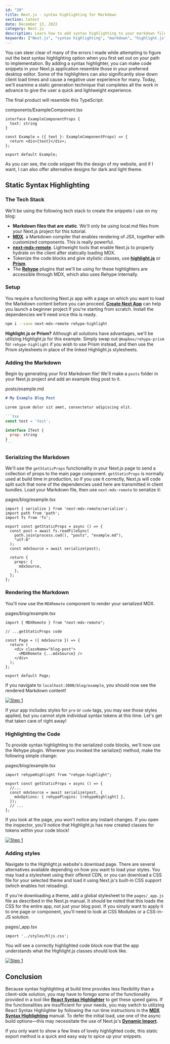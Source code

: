 ```yaml
---
id: "20"
title: Next.js - syntax highlighting for Markdown
section: latest
date: December 13, 2022
category: Next.js
description: Learn how to add syntax highlighting to your markdown files in a Next.js application, using a library such as highlight.js.
keywords: ["Next.js", "syntax highlighting", "markdown", "highlight.js", "web development", "javascript"]
---
```


You can steer clear of many of the errors I made while attempting to figure out the best syntax highlighting option when you first set out on your path to implementation. By adding a syntax highlighter, you can make code snippets in your Next.js application resemble those in your preferred desktop editor. Some of the highlighters can also significantly slow down client load times and cause a negative user experience for many. Today, we'll examine a static generation technique that completes all the work in advance to give the user a quick and lightweight experience.

The final product will resemble this TypeScript:

<PostCodeHeader>
  components/ExampleComponent.tsx
</PostCodeHeader>

```tsx
interface ExampleComponentProps {
  text: string
}

const Example = ({ text }: ExampleComponentProps) => {
  return <div>{text}</div>;
};

export default Example;
```

As you can see, the code snippet fits the design of my website, and if I want, I can also offer alternative designs for dark and light theme.

## Static Syntax Highlighting

### The Tech Stack

We'll be using the following tech stack to create the snippets I use on my blog:

- __Markdown files that are static__. We'll only be using local.md files from your Next.js project for this tutorial.
- <a href="https://mdxjs.com/" target="_blank"><strong>MDX</strong></a>. a Markdown compiler that enables rendering of JSX, together with customized components. This is really powerful.
- <a href="https://github.com/hashicorp/next-mdx-remote" target="_blank"><strong>next-mdx-remote</strong></a>. Lightweight tools that enable Next.js to properly hydrate on the client after statically loading MDX.
- Tokenize the code blocks and give stylistic classes, use <a href="https://highlightjs.org/" target="_blank"><strong>highlight.js</strong></a> or <a href="https://prismjs.com/" target="_blank"><strong>Prism</strong></a>.
- The <a href="https://github.com/rehypejs/rehype" target="_blank"><strong>Rehype</strong></a> plugins that we'll be using for these highlighters are accessible through MDX, which also uses Rehype internally.

### Setup

You require a functioning Next.js app with a page on which you want to load the Markdown content before you can proceed. <a href="https://nextjs.org/docs/api-reference/create-next-app" target="_blank"><strong>Create Next App</strong></a> can help you launch a beginner project if you're starting from scratch. Install the dependencies we'll need once this is ready.

```bash
npm i --save next-mdx-remote rehype-highlight
```

__Highlight.js or Prism?__ Although all solutions have advantages, we'll be utilizing Highlight.js for this example. Simply swap out `@mapbox/rehype-prism` for `rehype-highlight` if you wish to use Prism instead, and then use the Prism stylesheets in place of the linked Highlight.js stylesheets.

### Adding the Markdown

Begin by generating your first Markdown file! We'll make a `posts` folder in your Next.js project and add an example blog post to it.

<PostCodeHeader>
  posts/example.md
</PostCodeHeader>

~~~md
# My Example Blog Post

Lorem ipsum dolor sit amet, consectetur adipiscing elit.

```tsx
const test = 'test';

interface ITest {
  prop: string
}
```
~~~

### Serializing the Markdown

We'll use the `getStaticProps` functionality in your Next.js page to send a collection of props to the main page component. `getStaticProps` is normally used at build time in production, so if you use it correctly, Next.js will code split such that none of the dependencies used here are transmitted in client bundles. Load your Markdown file, then use `next-mdx-remote` to serialize it:

<PostCodeHeader>
  pages/blog/example.tsx
</PostCodeHeader>

```tsx
import { serialize } from 'next-mdx-remote/serialize';
import path from 'path';
import fs from 'fs';

export const getStaticProps = async () => {
  const post = await fs.readFileSync(
    path.join(process.cwd(), "posts", "example.md"),
    "utf-8"
  );
  const mdxSource = await serialize(post);

  return {
    props: {
      mdxSource,
    },
  };
};
```

### Rendering the Markdown

You'll now use the `MDXRemote` component to render your serialized MDX.

<PostCodeHeader>
  pages/blog/example.tsx
</PostCodeHeader>

```tsx
import { MDXRemote } from "next-mdx-remote";

// ...getStaticProps code

const Page = ({ mdxSource }) => {
  return (
    <div className="blog-post">
      <MDXRemote {...mdxSource} />
    </div>
  );
};

export default Page;
```

If you navigate to `localhost:3000/blog/example`, you should now see the rendered Markdown content!

<a href="https://res.cloudinary.com/deihopdzq/image/upload/v1670959749/itsygankov.com/Next.js%20-%20static%20syntax%20highlighting%20for%20Markdown/1_hmiotv.png" target="_blank">
  <img src="https://res.cloudinary.com/deihopdzq/image/upload/v1670959749/itsygankov.com/Next.js%20-%20static%20syntax%20highlighting%20for%20Markdown/1_hmiotv.png" alt="Step 1" />
</a>

If your app includes styles for `pre` or `code` tags, you may see those styles applied, but you cannot style individual syntax tokens at this time. Let's get that taken care of right away!

### Highlighting the Code

To provide syntax highlighting to the serialized code blocks, we'll now use the Rehype plugin. Wherever you invoked the serialize() method, make the following simple change:

<PostCodeHeader>
  pages/blog/example.tsx
</PostCodeHeader>

```tsx
import rehypeHighlight from "rehype-highlight";

export const getStaticProps = async () => {
  //...
  const mdxSource = await serialize(post, {
    mdxOptions: { rehypePlugins: [rehypeHighlight] },
  });
  // ...
};
```

If you look at the page, you won't notice any instant changes. If you open the inspector, you'll notice that Highlight.js has now created classes for tokens within your code block!

<a href="https://res.cloudinary.com/deihopdzq/image/upload/v1670959785/itsygankov.com/Next.js%20-%20static%20syntax%20highlighting%20for%20Markdown/2_v1mvha.png" target="_blank">
  <img src="https://res.cloudinary.com/deihopdzq/image/upload/v1670959785/itsygankov.com/Next.js%20-%20static%20syntax%20highlighting%20for%20Markdown/2_v1mvha.png" alt="Step 1" />
</a>

### Adding styles

Navigate to the Highlight.js website's download page. There are several alternatives available depending on how you want to load your styles. You may load a stylesheet using their offered CDN, or you can download a CSS file for your selected theme and load it using Next.js's built-in CSS support (which enables hot reloading).

If you're downloading a theme, add a global stylesheet to the `pages/_app.js` file as described in the Next.js manual. It should be noted that this loads the CSS for the entire app, not just your blog post. If you simply want to apply it to one page or component, you'll need to look at CSS Modules or a CSS-in-JS solution.

<PostCodeHeader>
  pages/_app.tsx
</PostCodeHeader>

```tsx
import '../styles/hljs.css';
```

You will see a correctly highlighted code block now that the app understands what the Highlight.js classes should look like.

<a href="https://res.cloudinary.com/deihopdzq/image/upload/v1670959785/itsygankov.com/Next.js%20-%20static%20syntax%20highlighting%20for%20Markdown/3_nkz33z.png" target="_blank">
  <img src="https://res.cloudinary.com/deihopdzq/image/upload/v1670959785/itsygankov.com/Next.js%20-%20static%20syntax%20highlighting%20for%20Markdown/3_nkz33z.png" alt="Step 1" />
</a>

## Conclusion

Because syntax highlighting at build time provides less flexibility than a client-side solution, you may have to forego some of the functionality provided in a tool like <a href="https://github.com/react-syntax-highlighter/react-syntax-highlighter" target="_blank"><strong>React Syntax Highlighter</strong></a> to get these speed gains. If the functionalities are insufficient for your needs, you may switch to utilizing React Syntax Highlighter by following the run time instructions in the <a href="https://mdxjs.com/guides/syntax-highlighting/#syntax-highlighting-at-run-time" target="_blank"><strong>MDX Syntax Highlighting</strong></a> manual. To defer the initial load, use one of the async build options—this may necessitate the use of Next.js's <a href="https://nextjs.org/docs/advanced-features/dynamic-import" target="_blank"><strong>Dynamic Import</strong></a>.

If you only want to show a few lines of lovely highlighted code, this static export method is a quick and easy way to spice up your snippets.
